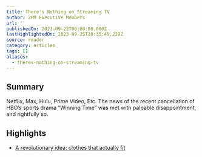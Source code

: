 ```yaml
---
title: There's Nothing on Streaming TV
author: 2PM Executive Members
url: ''
publishedOn: 2023-09-22T00:00:00.000Z
lastHighlightedOn: 2023-09-25T20:35:49.229Z
source: reader
category: articles
tags: []
aliases:
  - theres-nothing-on-streaming-tv
---
```

## Summary

Netflix, Max, Hulu, Prime Video, Etc. The news of the recent cancellation of HBO’s sports drama “Winning Time” was met with palpable disappointment, and rightfully so.

## Highlights
- [A revolutionary idea: clothes that actually fit](https://2PML.us17.list-manage.com/track/click?u=e5c9ff1dc004212156ddfb8ed&id=de396b49cb&e=b4a0bccc17)
